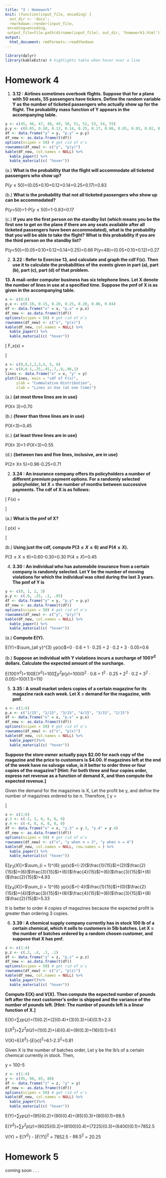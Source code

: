 ```yaml
---
title: "3 : Homework"
knit: (function(input_file, encoding) {
  out_dir <- 'docs';
  rmarkdown::render(input_file,
 encoding=encoding,
 output_file=file.path(dirname(input_file), out_dir, 'homework3.html'))})
output: 
  html_document: rmdformats::readthedown
---
```

```r
library(dplyr)
library(kableExtra) # highlights table when hover over a line
```

# Homework 4
1. **3.12 : Airlines sometimes overbook flights. Suppose that for a plane with 50 seats, 55 passengers have tickers. Define the random variable Y as the number of ticketed passengers who actually show up for the flight. The probability mass function of Y appears in the accompanying table.** 
```r
y <- c(45, 46, 47, 48, 49, 50, 51, 52, 53, 54, 55)
p.y <- c(0.05, 0.10, 0.12, 0.14, 0.25, 0.17, 0.06, 0.05, 0.03, 0.02, 0.01)
df <- data.frame("y" = y, "p.y" = p.y)
df_new <- as.data.frame(t(df))
options(scipen = 50) # get rid of e's
rownames(df_new) <- c("y", "p(y)")
kable(df_new, col.names = NULL) %>%
  kable_paper() %>%
  kable_material(c( "hover"))
```
(a.) **What is the probability that the flight will accommodate all ticketed passengers who show up?**

P($y\leq50$)=(0.05+0.10+0.12+0.14+0.25+0.17)=0.83

(b.) **What is the probability that not all ticketed passengers who show up can be accommodated?**

P(y>50)=1-P($y\leq50$)=1-0.83=0.17

(c.) **If you are the first person on the standby list (which means you be the first one to get on the plane if there are any seats available after all ticketed passengers have been accommodated), what is the probability that you will be able to take the flight? What is this probability if you are the third person on the standby list?**

P(y<50)=(0.05+0.10+0.12+0.14+0.25)=0.66
P(y<48)=(0.05+0.10+0.12)=0.27

2. **3.22 : Refer to Exercise 13, and calculate and graph the cdf F(x). Then use it to calculate the probabilities of the events given in part (a), part (b), part (c), part (d) of that problem. **

**13. A mail-order computer business has six telephone lines. Let X denote the number of lines in use at a specified time. Suppose the pmf of X is as given in the accompanying table. **
```r
x <- c(0:6)
p.x <- c(0.10, 0.15, 0.20, 0.25, 0.20, 0.06, 0.04)
df <- data.frame("x" = x, "p.x" = p.x)
df_new <- as.data.frame(t(df))
options(scipen = 50) # get rid of e's
rownames(df_new) <- c("x", "p(x)")
kable(df_new, col.names = NULL) %>%
  kable_paper() %>%
  kable_material(c( "hover"))
```
\usepackage{amsmath}
\[ 
F_x(x) = \begin{cases}
      0 & x < 0 \\
      0.10 & 0 \leq x < 1 \\
      0.25 & 1 \leq x < 2 \\
      0.45 & 2 \leq x < 3 \\
      0.70 & 3 \leq x < 4 \\
      0.90 & 4 \leq x < 5 \\
      0.96 & 5 \leq x < 6 \\
      1 & 6 \leq x 
   \end{cases}
\]
```r
x <- c(0,0,1,2,3,4, 5, 6)
y <- c(0,0.1,.25,.45,.7,.9,.96,1)
lines <- data.frame("x" = x, "y" = y)
plot(lines, main = "cdf of F(x)",
     ylab = "Cummulative Distribution",
     xlab = "Lines in Use (at one time)")
```

(a.) **{at most three lines are in use}**

P(X$\leq$ 3)=0.70

(b.) **{fewer than three lines are in use}**

P(X<3)=0.45

(c.) **{at least three lines are in use}**

P(X$\geq$ 3)=1-P(X<3)=0.55

(d.) **{between two and five lines, inclusive, are in use}**

P(2$\leq$ X$\leq$ 5)=0.96-0.25=0.71

2. **3.24 : An insurance company offers its policyholders a number of different premium payment options. For a randomly selected policyholder, let X = the number of months between successive payments. The cdf of X is as follows: **

\[ 
F(x) = \begin{cases}
      0 & x < 1 \\
      0.30 & 1 \leq x < 3 \\
      0.40 & 3 \leq x < 4 \\
      0.45 & 4 \leq x < 6 \\
      0.60 & 6 \leq x < 12 \\
      1 & 12 \leq x 
   \end{cases}
\]

(a.) **What is the pmf of X?**

\[ 
p(x) = \begin{cases}
      0 & X \ne {1, 3, 4, 6, 12 }\\
      0.3 & X =  1\\
      0.1 & X =  3\\
      0.05 & X =  4\\
      0.15 & X = 6 \\
      0.40 & X =  12\\
   \end{cases}
\]

(b.) **Using just the cdf, compute P($3\leq X\leq 6$) and P($4\leq X$).**

P($3\leq X\leq 6$)=0.60-0.30=0.30
P($4\leq X$)=0.45

4. **3.30 : An individual who has automobile insurance from a certain company is randomly selected. Let Y be the number of moving violations for which the individual was cited during the last 3 years. The pmf of Y is** 
```r
y <- c(0, 1, 2, 3)
p.y <- c(.6, .25, .1, .05)
df <- data.frame("y" = y, "p.y" = p.y)
df_new <- as.data.frame(t(df))
options(scipen = 50) # get rid of e's
rownames(df_new) <- c("y", "p(y)")
kable(df_new, col.names = NULL) %>%
  kable_paper() %>%
  kable_material(c( "hover"))
```

(a.) **Compute E(Y).**

E(Y)=$\sum_{all y}^{3} yp(x)$=$0\cdot 0.6+1\cdot 0.25+2\cdot 0.2+3\cdot 0.05$=0.6

(b.) **Suppose an individual with Y violations incurs a surcharge of 100$Y^2$ dollars. Calculate the expected amount of the surcharge.** 

E($100Y^2$)=100E($Y^2$)=100$\sum y^2p(y)$=100($0^2\cdot 0.6+1^2\cdot 0.25+2^2\cdot 0.2+3^2\cdot 0.05$)=100(1.1)=110

5. **3.35 : A small market orders copies of a certain magazine for its magazine rack each week. Let X = demand for the magazine, with pmf.**
```r
x <- c(1:6)
p.x <- c("1/15", "2/15", "3/15", "4/15", "3/15", "2/15")
df <- data.frame("x" = x, "p.x" = p.x)
df_new <- as.data.frame(t(df))
options(scipen = 50) # get rid of e's
rownames(df_new) <- c("x", "p(x)")
kable(df_new, col.names = NULL) %>%
  kable_paper()%>%
  kable_material(c( "hover"))
```

**Suppose the store owner actually pays $2.00 for each copy of the magazine and the price to customers is $4.00. If magazines left at the end of the week have no salvage value, is it better to order three or four copies of the magazine? [Hint: For both three and four copies order, express net revenue as a function of demand X, and then compute the expected revenue.]**

Given the demand for the magazines is X, 
Let the profit be y, and define the number of magazines ordered to be n. Therefore, 
\[ 
y = \begin{cases}
      4x-2n & n > x \\
      2n & n \leq x \\
   \end{cases}
\]
```r
x <- c(1:6)
y.3 <- c(-2, 2, 6, 6, 6, 6)
y.4 <- c(-4, 0, 4, 8, 8, 8)
df <- data.frame("x" = x, "y.3" = y.3, "y.4" = y.4)
df_new <- as.data.frame(t(df))
options(scipen = 50) # get rid of e's
rownames(df_new) <- c("x", "y when n = 3", "y when n = 4")
kable(df_new, col.names = NULL, row.names = ) %>%
  kable_paper() %>%
  kable_material(c( "hover"))
```

E[$y_3 (X)$]=$\sum_{i = 1}^{6} yp(x)$=(-2)($\frac{1}{15}$)+(2)($\frac{2}{15}$)+(6)($\frac{3}{15}$)+(6)($\frac{4}{15}$)+(6)($\frac{3}{15}$)+(6)($\frac{2}{15}$)=4.93

E[$y_4 (X)$]=$\sum_{i = 1}^{6} yp(x)$=(-4)($\frac{1}{15}$)+(0)($\frac{2}{15}$)+(4)($\frac{3}{15}$)+(8)($\frac{4}{15}$)+(8)($\frac{3}{15}$)+(8)($\frac{2}{15}$)=5.33

It is better to order 4 copies of magazines because the expected profit is greater than ordering 3 copies. 

6. **3.39 : A chemical supply company currently has in stock 100 lb of a certain chemical, which it sells to customers in 5lb batches. Let X = the number of batches ordered by a random chosen customer, and suppose that X has pmf.**
```r
z <- c(1:4)
p.z <- c(.2, .4, .3, .1)
df <- data.frame("z" = z, "p.z" = p.z)
df_new <- as.data.frame(t(df))
options(scipen = 50) # get rid of e's
rownames(df_new) <- c("z", "p(z)")
kable(df_new, col.names = NULL) %>%
  kable_paper()%>%
  kable_material(c( "hover"))
```

**Compute E(X) and V(X). Then compute the expected number of pounds left after the next customer’s order is shipped and the variance of the number of pounds left. [Hint: The number of pounds left is a linear function of X.]**

E(X)=$\sum zp(z)$=(1)(0.2)+(2)(0.4)+(3)(0.3)+(4)(0.1)=2.3

E($X^2$)=$\sum z^2 p(z)$=(1)(0.2)+(4)(0.4)+(9)(0.3)+(16)(0.1)=6.1

V(X)=E($X^2$)-$[E(x)]^2$=6.1-$2.3^2$=0.81

Given X is the number of batches order,
Let y be the lb’s of a certain chemical currently in stock. 
Then, 

y = 100-5
```r
z <- c(1:4)
y <- c(95, 90, 85, 80)
df <- data.frame("z" = z, "y" = y)
df_new <- as.data.frame(t(df))
options(scipen = 50) # get rid of e's
kable(df_new, col.names = NULL) %>%
  kable_paper()%>%
  kable_material(c( "hover"))
```

E(Y)=$\sum yp(z)$=(95)(0.2)+(90)(0.4)+(85)(0.3)+(80)(0.1)=88.5

E($Y^2$)=$\sum y^2 p(z)$=(9025)(0.2)+(8100)(0.4)+(7225)(0.3)+(6400)(0.1)=7852.5

V(Y) = E($Y^2$) - $[E(Y)]^2$ = 7852.5 - $88.5^2$ = 20.25

# Homework 5

coming soon . . . 